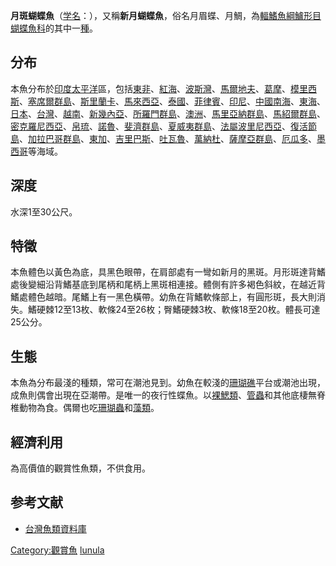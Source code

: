 {{Speciesbox
| name = 月斑蝴蝶魚
| image = Chaetodon lunula is feeding on sea urchin.jpg
| image_width = 250px
| status = LC
| status_system = iucn3.1
| genus = Chaetodon
| species = lunula
| authority = [[Lacepède|Lacepède]], 1802
| synonyms = *''Chaetodon lunulatus''<br /><small>Quoy & Gaimard, 1824</small>
*''Pomacentrus lunula''<br /><small>Lacepède, 1802</small>
*''Tetragonoptrus biocellatus''<br /><small>Cuvier, 1831</small>
*''Tetragonoptrus lunula''<br /><small>Lacepède, 1802</small>
*''Chaetodon biocellatus''<br /><small>Cuvier, 1831</small>
}}
'''月斑蝴蝶魚'''（[[学名|学名]]：''{{lang|la|Chaetodon lunula}}''），又稱'''新月蝴蝶魚'''，俗名月眉蝶、月鯛，為[[輻鰭魚綱|輻鰭魚綱]][[鱸形目|鱸形目]][[蝴蝶魚科|蝴蝶魚科]]的其中一[[種|種]]。

==分布==
本魚分布於[[印度|印度]][[太平洋|太平洋]]區，包括[[東非|東非]]、[[紅海|紅海]]、[[波斯灣|波斯灣]]、[[馬爾地夫|馬爾地夫]]、[[葛摩|葛摩]]、[[模里西斯|模里西斯]]、[[塞席爾群島|塞席爾群島]]、[[斯里蘭卡|斯里蘭卡]]、[[馬來西亞|馬來西亞]]、[[泰國|泰國]]、[[菲律賓|菲律賓]]、[[印尼|印尼]]、[[中國|中國]][[南海|南海]]、[[東海|東海]]、[[日本|日本]]、[[台灣|台灣]]、[[越南|越南]]、[[新幾內亞|新幾內亞]]、[[所羅門群島|所羅門群島]]、[[澳洲|澳洲]]、[[馬里亞納群島|馬里亞納群島]]、[[馬紹爾群島|馬紹爾群島]]、[[密克羅尼西亞|密克羅尼西亞]]、[[帛琉|帛琉]]、[[諾魯|諾魯]]、[[斐濟群島|斐濟群島]]、[[夏威夷群島|夏威夷群島]]、[[法屬波里尼西亞|法屬波里尼西亞]]、[[復活節島|復活節島]]、[[加拉巴哥群島|加拉巴哥群島]]、[[東加|東加]]、[[吉里巴斯|吉里巴斯]]、[[吐瓦魯|吐瓦魯]]、[[萬納杜|萬納杜]]、[[薩摩亞群島|薩摩亞群島]]、[[厄瓜多|厄瓜多]]、[[墨西哥|墨西哥]]等海域。

==深度==
水深1至30公尺。

==特徵==
本魚體色以黃色為底，具黑色眼帶，在肩部處有一彎如新月的黑斑。月形斑達背鰭處後變細沿背鰭基底到尾柄和尾柄上黑斑相連接。體側有許多褐色斜紋，在越近背鰭處體色越暗。尾鰭上有一黑色橫帶。幼魚在背鰭軟條部上，有圓形斑，長大則消失。鰭硬棘12至13枚、軟條24至26枚；臀鰭硬棘3枚、軟條18至20枚。體長可達25公分。

==生態==
本魚為分布最淺的種類，常可在潮池見到。幼魚在較淺的[[珊瑚礁|珊瑚礁]]平台或潮池出現，成魚則偶會出現在亞潮帶。是唯一的夜行性蝶魚。以[[裸鰓類|裸鰓類]]、[[管蟲|管蟲]]和其他底棲無脊椎動物為食。偶爾也吃[[珊瑚蟲|珊瑚蟲]]和[[藻類|藻類]]。

==經濟利用==
為高價值的觀賞性魚類，不供食用。

==参考文献==
*[http://fishdb.sinica.edu.tw/ 台灣魚類資料庫] {{Wayback|url=http://fishdb.sinica.edu.tw/ |date=20160304193340 }}
{{Taxonbar|from=Q1759410}}

[[Category:觀賞魚|Category:觀賞魚]]
[[Category:蝴蝶魚屬|lunula]]